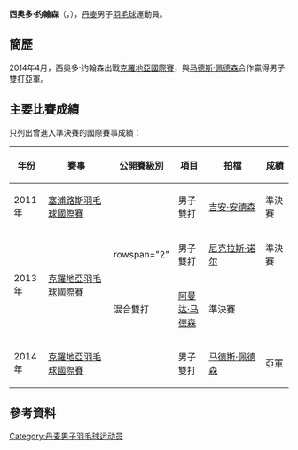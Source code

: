 {{noteTA|G1=Badminton}}
{{Infobox 羽球選手
| playername              = 西奥多·约翰森<br/>{{lang|da|Theodor Johansen}}
| image                   = 
| size                    = 
| caption                 = 
| birth_name              = 
| date_of_birth           = {{birth_date_and_age|1992|9|8}}
| place_of_birth          = 
| height                  = 
| weight                  = 
| event                   = 男子雙打、混合雙打
| country                 = {{DEN}}
| years_intldebut         = 
| years_started           = 
| handedness              = 
| coach                   = 
| highest_ranking         = 第176位（男雙-[[亚历山大·邦德|邦德]]）
| date_of_highest_ranking = 2016年4月14日<ref name="ranking">[http://bwfcontent.tournamentsoftware.com/ranking/player.aspx?id=12030&player=194174 BWF World Ranking - Ranking of Theodor JOHANSEN (61206)]{{en}}</ref>
| current_ranking         = 第414位（男雙-[[亚历山大·邦德|邦德]]）<br/>第930位（男雙-[[史蒂夫·奥尔森|奥尔森]]）<br/>第610位（混雙-[[Camilla_Madsen|Madsen]]）<br/>第610位（混雙-[[麦尔·苏罗|苏罗]]）<br/>第733位（混雙-[[Nanna_Vestergaard|Vestergaard]]）
| date_of_current_ranking = 2016年10月6日<ref>[http://bwfcontent.tournamentsoftware.com/ranking/category.aspx?id=12030&category=474 BWF World Ranking - BWF世界排名榜 (10/6/2016) - Men's doubles]{{en}}</ref><ref>[http://bwfcontent.tournamentsoftware.com/ranking/category.aspx?id=12030&category=476 BWF World Ranking - BWF世界排名榜 (10/6/2016) - Mixed doubles]{{en}}</ref>
| played                  = 17勝–17負（男雙）<br/>20勝–15負（混雙）
| titles                  = 
| bwf_profile             = 6F05309D-682E-4CC6-B73E-01F56433C485
| bwf_id                  = 61206
| updated                 = 2016年10月9日
}}
{{MedalTableTop}}
{{MedalSport | 男子[[羽毛球|羽毛球]]}}
{{MedalCountry | {{DEN}}}}
{{MedalBottom}}
'''西奥多·约翰森'''（{{lang-da|'''Theodor Johansen'''}}，{{bd|1992年|9月8日||}}），[[丹麥|丹麥]]男子[[羽毛球|羽毛球]]運動員。

==簡歷==
2014年4月，西奥多·约翰森出戰[[2014年克羅地亞羽毛球國際賽|克羅地亞國際賽]]，與[[马德斯·佩德森|马德斯·佩德森]]合作贏得男子雙打亞軍。

==主要比賽成績==
只列出曾進入準決賽的國際賽事成績：
{| class=wikitable style="text-align:center; font-size:small;" 
!width="50"|年份
!width="180"|賽事
!width="80"|公開賽級別
!width="60"|項目
!width="150"|拍檔
!width="50"|成績
|-
!rowspan="1"|2011年
|[[2011年塞浦路斯羽毛球國際賽|塞浦路斯羽毛球國際賽]]
|{{BWFIS}}
|男子雙打
|[[吉安·安德森|吉安·安德森]]
|bgcolor="#b8860b"|準決賽
|-
!rowspan="2"|2013年
|rowspan="2"|[[2013年克羅地亞羽毛球國際賽|克羅地亞羽毛球國際賽]]
|rowspan="2" {{BWFIS}}
|男子雙打
|[[尼克拉斯·诺尔|尼克拉斯·诺尔]]
|bgcolor="#b8860b"|準決賽
|-
|混合雙打
|[[阿曼达·马德森|阿曼达·马德森]]
|bgcolor="#b8860b"|準決賽
|-
!rowspan="1"|2014年
|[[2014年克羅地亞羽毛球國際賽|克羅地亞羽毛球國際賽]]
|{{BWFIS}}
|男子雙打
|[[马德斯·佩德森|马德斯·佩德森]]
|bgcolor="silver"|亞軍
|}
{{BWF賽事級別索引}}

==參考資料==
{{Reflist}}

{{DEFAULTSORT:Johansen, Theodor}}
[[Category:丹麦男子羽毛球运动员|Category:丹麦男子羽毛球运动员]]